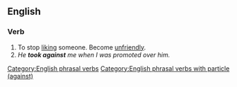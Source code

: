 ==English==

===Verb===
{{infl|en|verb|head=[[take]] [[against]]}}

# To stop [[liking]] someone. Become [[unfriendly]].
#''He '''took against''' me when I was promoted over him.''

[[Category:English phrasal verbs]]
[[Category:English phrasal verbs with particle (against)]]